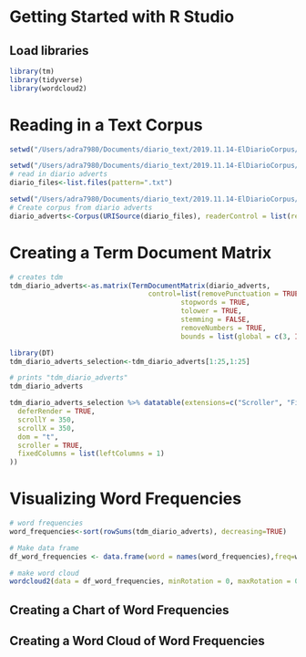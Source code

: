 # Getting Started with R Studio

## Load libraries

```r
library(tm)
library(tidyverse)
library(wordcloud2)
```


# Reading in a Text Corpus

```r
setwd("/Users/adra7980/Documents/diario_text/2019.11.14-ElDiarioCorpus/adverts")
```

```r
setwd("/Users/adra7980/Documents/diario_text/2019.11.14-ElDiarioCorpus/adverts")
# read in diario adverts
diario_files<-list.files(pattern=".txt")
```

```r
setwd("/Users/adra7980/Documents/diario_text/2019.11.14-ElDiarioCorpus/adverts")
# Create corpus from diario adverts
diario_adverts<-Corpus(URISource(diario_files), readerControl = list(reader=readPlain))
```


# Creating a Term Document Matrix


```r
# creates tdm
tdm_diario_adverts<-as.matrix(TermDocumentMatrix(diario_adverts, 
                                  control=list(removePunctuation = TRUE,
                                          stopwords = TRUE,
                                          tolower = TRUE,
                                          stemming = FALSE,
                                          removeNumbers = TRUE,
                                          bounds = list(global = c(3, Inf)))))
```

```r
library(DT)
tdm_diario_adverts_selection<-tdm_diario_adverts[1:25,1:25]
```

```r
# prints "tdm_diario_adverts"
tdm_diario_adverts
```

```r
tdm_diario_adverts_selection %>% datatable(extensions=c("Scroller", "FixedColumns"), options = list(
  deferRender = TRUE,
  scrollY = 350,
  scrollX = 350,
  dom = "t",
  scroller = TRUE,
  fixedColumns = list(leftColumns = 1)
))
```

# Visualizing Word Frequencies

```r
# word frequencies
word_frequencies<-sort(rowSums(tdm_diario_adverts), decreasing=TRUE)
```

```r
# Make data frame
df_word_frequencies <- data.frame(word = names(word_frequencies),freq=word_frequencies)
```

```r
# make word cloud
wordcloud2(data = df_word_frequencies, minRotation = 0, maxRotation = 0, ellipticity = 0.2)
```


## Creating a Chart of Word Frequencies

## Creating a Word Cloud of Word Frequencies





